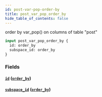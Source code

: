 ```yaml
---
id: post-var-pop-order-by
title: post_var_pop_order_by
hide_table_of_contents: false
---
```



order by var_pop() on columns of table "post"

```graphql
input post_var_pop_order_by {
  id: order_by
  subspace_id: order_by
}
```


### Fields

#### [`id`](#) ([`order_by`](../enums/order-by))




#### [`subspace_id`](#) ([`order_by`](../enums/order-by))






